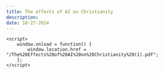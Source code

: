 ```yaml
---
title: The effects of AI on Christianity
description:
date: 10-27-2024
---
```


    <script>
        window.onload = function() {
            window.location.href = "/The%20Effects%20of%20AI%20on%20Christianity%20(1).pdf";
        };
    </script>
